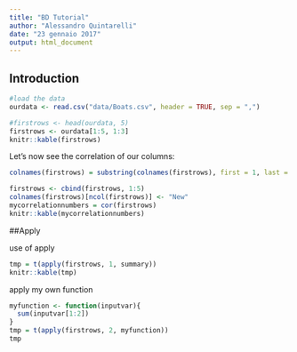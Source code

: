 ```yaml
---
title: "BD Tutorial"
author: "Alessandro Quintarelli"
date: "23 gennaio 2017"
output: html_document
---
```



## Introduction

```r
#load the data
ourdata <- read.csv("data/Boats.csv", header = TRUE, sep = ",")

#firstrows <- head(ourdata, 5)
firstrows <- ourdata[1:5, 1:3]
knitr::kable(firstrows)
```

Let's now see the correlation of our columns:

```r
colnames(firstrows) = substring(colnames(firstrows), first = 1, last = 4)

firstrows <- cbind(firstrows, 1:5)
colnames(firstrows)[ncol(firstrows)] <- "New"
mycorrelationnumbers = cor(firstrows)
knitr::kable(mycorrelationnumbers)
```



##Apply

use of apply

```r
tmp = t(apply(firstrows, 1, summary))
knitr::kable(tmp)
```

apply my own function
```r
myfunction <- function(inputvar){
  sum(inputvar[1:2])
}
tmp = t(apply(firstrows, 2, myfunction))
tmp
```